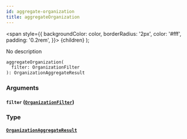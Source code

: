 ```yaml
---
id: aggregate-organization
title: aggregateOrganization
---
```


<span
style={{
      backgroundColor: color,
      borderRadius: '2px',
      color: '#fff',
      padding: '0.2rem',
    }}>
{children}
</span>
);

No description

```graphql
aggregateOrganization(
  filter: OrganizationFilter
): OrganizationAggregateResult

```

### Arguments

#### `filter` ([`OrganizationFilter`](/docs/schema/inputs/organization-filter))

### Type

#### [`OrganizationAggregateResult`](/docs/schema/objects/organization-aggregate-result)
